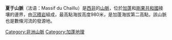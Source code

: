 '''夏于山脈'''（法语：Massif du Chaillu）是[[西非|西非]]的[[山脈|山脈]]，位於[[加蓬|加蓬]]和[[剛果共和國|剛果共和國]]接壤的邊界，由[[沉積岩|沉積岩]]組成，最高點海拔高度980米，是加蓬海拔第二高點，該山脈也是數條河流的發源地。

[[Category:非洲山脈|Category:非洲山脈]]
[[Category:加蓬地理|Category:加蓬地理]]

{{Gabon-stub}}